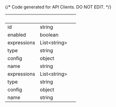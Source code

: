 {/* Code generated for API Clients. DO NOT EDIT. */}

| &nbsp;      | &nbsp;             | &nbsp; |
| ----------- | ------------------ | ------ |
| id          | string             |        |
| enabled     | boolean            |        |
| expressions | List&lt;string&gt; |        |
| type        | string             |        |
| config      | object             |        |
| name        | string             |        |
| expressions | List&lt;string&gt; |        |
| type        | string             |        |
| config      | object             |        |
| name        | string             |        |
